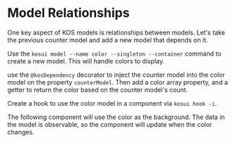 
# Model Relationships

<Meta title="Foundations/3. Model Relationships" />

One key aspect of KOS models is relationships between models. Let's take the previous counter model and add a new model that depends on it.

Use the `kosui model --name color --singleton --container` command to create a new model. This will handle colors to display.

use the `@kosDependency` decorator to inject the counter model into the color model on the property `counterModel`.
Then add a color array property, and a getter to return the color based on the counter model's count.

<Snippet name="color-model@color-model.ts" />

Create a hook to use the color model in a component via `kosui hook -i`.

The following component will use the color as the background. The data in the model is observable, so the component will update when the color changes.

<Canvas of={CounterExampleWithColors} sourceState="none" />

<Snippet name="CounterWithColor@counter-example.tsx" />
